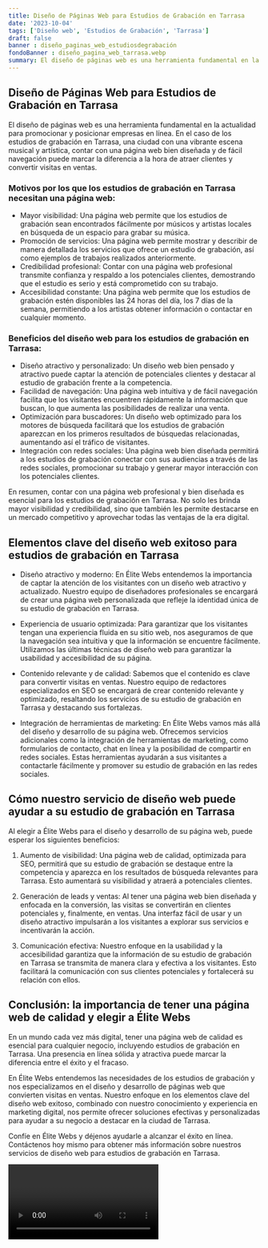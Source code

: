 ```yaml
---
title: Diseño de Páginas Web para Estudios de Grabación en Tarrasa
date: '2023-10-04'
tags: ['Diseño web', 'Estudios de Grabación', 'Tarrasa']
draft: false
banner : diseño_paginas_web_estudiosdegrabación
fondoBanner : diseño_pagina_web_tarrasa.webp
summary: El diseño de páginas web es una herramienta fundamental en la actualidad para promocionar y posicionar empresas en línea. En el caso de los estudios de grabación en Tarrasa, una ciudad con una vibrante escena musical y artística, contar con una página web bien diseñada y de fácil navegación puede marcar la diferencia a la hora de atraer clientes y convertir visitas en ventas.
---
```


## Diseño de Páginas Web para Estudios de Grabación en Tarrasa

El diseño de páginas web es una herramienta fundamental en la actualidad para promocionar y posicionar empresas en línea. En el caso de los estudios de grabación en Tarrasa, una ciudad con una vibrante escena musical y artística, contar con una página web bien diseñada y de fácil navegación puede marcar la diferencia a la hora de atraer clientes y convertir visitas en ventas.

### Motivos por los que los estudios de grabación en Tarrasa necesitan una página web:

- Mayor visibilidad: Una página web permite que los estudios de grabación sean encontrados fácilmente por músicos y artistas locales en búsqueda de un espacio para grabar su música.
- Promoción de servicios: Una página web permite mostrar y describir de manera detallada los servicios que ofrece un estudio de grabación, así como ejemplos de trabajos realizados anteriormente.
- Credibilidad profesional: Contar con una página web profesional transmite confianza y respaldo a los potenciales clientes, demostrando que el estudio es serio y está comprometido con su trabajo.
- Accesibilidad constante: Una página web permite que los estudios de grabación estén disponibles las 24 horas del día, los 7 días de la semana, permitiendo a los artistas obtener información o contactar en cualquier momento.

### Beneficios del diseño web para los estudios de grabación en Tarrasa:

- Diseño atractivo y personalizado: Un diseño web bien pensado y atractivo puede captar la atención de potenciales clientes y destacar al estudio de grabación frente a la competencia.
- Facilidad de navegación: Una página web intuitiva y de fácil navegación facilita que los visitantes encuentren rápidamente la información que buscan, lo que aumenta las posibilidades de realizar una venta.
- Optimización para buscadores: Un diseño web optimizado para los motores de búsqueda facilitará que los estudios de grabación aparezcan en los primeros resultados de búsquedas relacionadas, aumentando así el tráfico de visitantes.
- Integración con redes sociales: Una página web bien diseñada permitirá a los estudios de grabación conectar con sus audiencias a través de las redes sociales, promocionar su trabajo y generar mayor interacción con los potenciales clientes.

En resumen, contar con una página web profesional y bien diseñada es esencial para los estudios de grabación en Tarrasa. No solo les brinda mayor visibilidad y credibilidad, sino que también les permite destacarse en un mercado competitivo y aprovechar todas las ventajas de la era digital.

<GifSeo />

<Cta />

## Elementos clave del diseño web exitoso para estudios de grabación en Tarrasa

- Diseño atractivo y moderno: En Élite Webs entendemos la importancia de captar la atención de los visitantes con un diseño web atractivo y actualizado. Nuestro equipo de diseñadores profesionales se encargará de crear una página web personalizada que refleje la identidad única de su estudio de grabación en Tarrasa.

- Experiencia de usuario optimizada: Para garantizar que los visitantes tengan una experiencia fluida en su sitio web, nos aseguramos de que la navegación sea intuitiva y que la información se encuentre fácilmente. Utilizamos las últimas técnicas de diseño web para garantizar la usabilidad y accesibilidad de su página.

- Contenido relevante y de calidad: Sabemos que el contenido es clave para convertir visitas en ventas. Nuestro equipo de redactores especializados en SEO se encargará de crear contenido relevante y optimizado, resaltando los servicios de su estudio de grabación en Tarrasa y destacando sus fortalezas.

- Integración de herramientas de marketing: En Élite Webs vamos más allá del diseño y desarrollo de su página web. Ofrecemos servicios adicionales como la integración de herramientas de marketing, como formularios de contacto, chat en línea y la posibilidad de compartir en redes sociales. Estas herramientas ayudarán a sus visitantes a contactarle fácilmente y promover su estudio de grabación en las redes sociales.

## Cómo nuestro servicio de diseño web puede ayudar a su estudio de grabación en Tarrasa

Al elegir a Élite Webs para el diseño y desarrollo de su página web, puede esperar los siguientes beneficios:

1. Aumento de visibilidad: Una página web de calidad, optimizada para SEO, permitirá que su estudio de grabación se destaque entre la competencia y aparezca en los resultados de búsqueda relevantes para Tarrasa. Esto aumentará su visibilidad y atraerá a potenciales clientes.

2. Generación de leads y ventas: Al tener una página web bien diseñada y enfocada en la conversión, las visitas se convertirán en clientes potenciales y, finalmente, en ventas. Una interfaz fácil de usar y un diseño atractivo impulsarán a los visitantes a explorar sus servicios e incentivarán la acción.

3. Comunicación efectiva: Nuestro enfoque en la usabilidad y la accesibilidad garantiza que la información de su estudio de grabación en Tarrasa se transmita de manera clara y efectiva a los visitantes. Esto facilitará la comunicación con sus clientes potenciales y fortalecerá su relación con ellos.

## Conclusión: la importancia de tener una página web de calidad y elegir a Élite Webs

En un mundo cada vez más digital, tener una página web de calidad es esencial para cualquier negocio, incluyendo estudios de grabación en Tarrasa. Una presencia en línea sólida y atractiva puede marcar la diferencia entre el éxito y el fracaso.

En Élite Webs entendemos las necesidades de los estudios de grabación y nos especializamos en el diseño y desarrollo de páginas web que convierten visitas en ventas. Nuestro enfoque en los elementos clave del diseño web exitoso, combinado con nuestro conocimiento y experiencia en marketing digital, nos permite ofrecer soluciones efectivas y personalizadas para ayudar a su negocio a destacar en la ciudad de Tarrasa.

Confíe en Élite Webs y déjenos ayudarle a alcanzar el éxito en línea. Contáctenos hoy mismo para obtener más información sobre nuestros servicios de diseño web para estudios de grabación en Tarrasa.

<Video />

<CtaBot job='Estudios de Grabación' city='Tarrasa'/>

<Gmaps query='Tarrasa+españa+maps' />